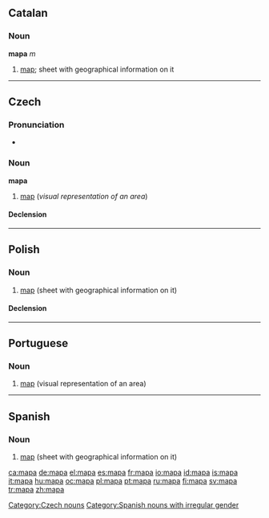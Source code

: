 {{also|тара}}
==Catalan==

===Noun===
'''mapa''' ''m''

# [[map]]; sheet with geographical information on it

----

==Czech==

===Pronunciation===
* {{audio|Cs-mapa.ogg|audio}}

===Noun===
'''mapa''' {{f}}

# [[map]] (''visual representation of an area'')

====Declension====
{{cs-decl-noun-auto|f|ma|p|a}}

[[Category:Czech nouns]]

----

==Polish==
{{wikipedia|lang=pl}}

===Noun===
{{infl|pl|noun|g=f}}

# [[map]] (sheet with geographical information on it)

====Declension====
{{pl-decl-noun-f|ma|p}}

----

==Portuguese==

===Noun===
{{infl|pt|noun|g=m}}

# [[map]] (visual representation of an area)

{{tbot entry|Portuguese|map|2008|April|pt}}

----

==Spanish==

===Noun===
{{es-noun-m}}

# [[map]] (sheet with geographical information on it)

[[Category:Spanish nouns with irregular gender]]

[[ca:mapa]]
[[de:mapa]]
[[el:mapa]]
[[es:mapa]]
[[fr:mapa]]
[[io:mapa]]
[[id:mapa]]
[[is:mapa]]
[[it:mapa]]
[[hu:mapa]]
[[oc:mapa]]
[[pl:mapa]]
[[pt:mapa]]
[[ru:mapa]]
[[fi:mapa]]
[[sv:mapa]]
[[tr:mapa]]
[[zh:mapa]]